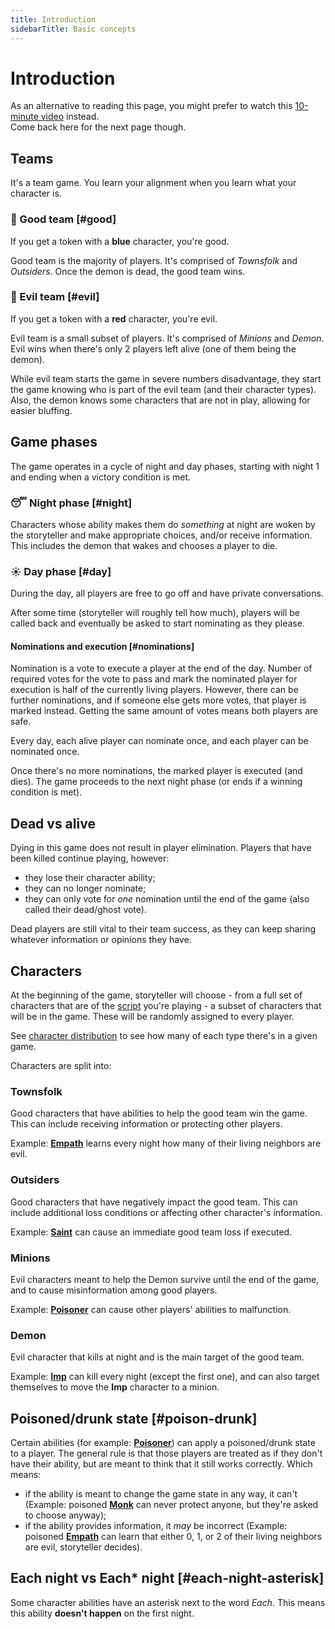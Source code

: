 ```yaml
---
title: Introduction
sidebarTitle: Basic concepts
---
```



# Introduction

<Callout>As an alternative to reading this page, you might prefer to watch this [10-minute video](https://www.youtube.com/watch?v=M-aZP47Nm9g) instead.<br/>Come back here for the next page though.</Callout>

## Teams

It's a team game. You learn your alignment when you learn what your character is.

### 🔵 Good team [#good]

If you get a token with a **blue** character, you're good.

Good team is the majority of players. It's comprised of _Townsfolk_ and _Outsiders_. Once the demon is dead, the good team wins.

### 🔴 Evil team [#evil]

If you get a token with a **red** character, you're evil.

Evil team is a small subset of players. It's comprised of _Minions_ and _Demon_. Evil wins when there's only 2 players left alive (one of them being the demon).

While evil team starts the game in severe numbers disadvantage, they start the game knowing who is part of the evil team (and their character types). Also, the demon knows some characters that are not in play, allowing for easier bluffing.

## Game phases

The game operates in a cycle of night and day phases, starting with night 1 and ending when a victory condition is met.

### 😴 Night phase [#night]

Characters whose ability makes them do _something_ at night are woken by the storyteller and make appropriate choices, and/or receive information. This includes the demon that wakes and chooses a player to die.

### ☀️ Day phase [#day]

During the day, all players are free to go off and have private conversations.

After some time (storyteller will roughly tell how much), players will be called back and eventually be asked to start nominating as they please.

#### Nominations and execution [#nominations]

Nomination is a vote to execute a player at the end of the day. Number of required votes for the vote to pass and mark the nominated player for execution is half of the currently living players. However, there can be further nominations, and if someone else gets more votes, that player is marked instead. Getting the same amount of votes means both players are safe.

Every day, each alive player can nominate once, and each player can be nominated once.

Once there's no more nominations, the marked player is executed (and dies). The game proceeds to the next night phase (or ends if a winning condition is met).

## Dead vs alive

Dying in this game does not result in player elimination. Players that have been killed continue playing, however:
- they lose their character ability;
- they can no longer nominate;
- they can only vote for *one* nomination until the end of the game (also called their dead/ghost vote).

Dead players are still vital to their team success, as they can keep sharing whatever information or opinions they have.

## Characters

At the beginning of the game, storyteller will choose - from a full set of characters that are of the [script](/scripts) you're playing - a subset of characters that will be in the game. These will be randomly assigned to every player.

See [character distribution](/rules/character-distribution) to see how many of each type there's in a given game.

Characters are split into:

### Townsfolk

Good characters that have abilities to help the good team win the game. This can include receiving information or protecting other players.

Example: **[Empath](/scripts/trouble-brewing#empath)** learns every night how many of their living neighbors are evil.

### Outsiders

Good characters that have negatively impact the good team. This can include additional loss conditions or affecting other character's information.

Example: **[Saint](/scripts/trouble-brewing#saint)** can cause an immediate good team loss if executed.

### Minions

Evil characters meant to help the Demon survive until the end of the game, and to cause misinformation among good players.

Example: **[Poisoner](/scripts/trouble-brewing#poisoner)** can cause other players' abilities to malfunction.

### Demon

Evil character that kills at night and is the main target of the good team.

Example: **[Imp](/scripts/trouble-brewing#imp)** can kill every night (except the first one), and can also target themselves to move the **Imp** character to a minion.

## Poisoned/drunk state [#poison-drunk]

Certain abilities (for example: **[Poisoner](/scripts/trouble-brewing#poisoner)**) can apply a poisoned/drunk state to a player. The general rule is that those players are treated as if they don't have their ability, but are meant to think that it still works correctly. Which means:

- if the ability is meant to change the game state in any way, it can't (Example: poisoned **[Monk](/scripts/trouble-brewing#monk)** can never protect anyone, but they're asked to choose anyway);
- if the ability provides information, it _may_ be incorrect (Example: poisoned **[Empath](/scripts/trouble-brewing#empath)** can learn that either 0, 1, or 2 of their living neighbors are evil, storyteller decides).

## Each night vs Each* night [#each-night-asterisk]

Some character abilities have an asterisk next to the word _Each_. This means this ability **doesn't happen** on the first night.
